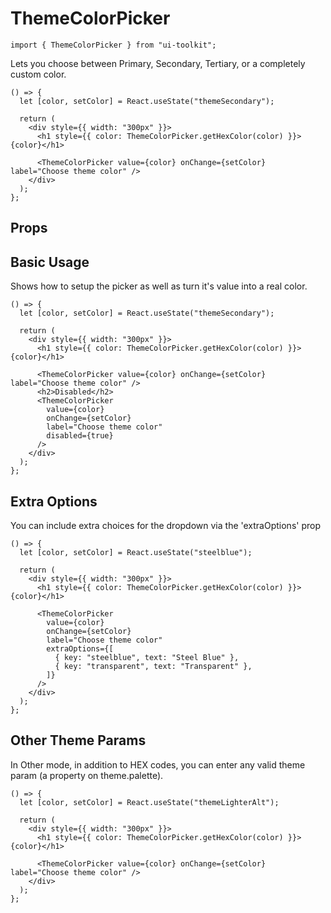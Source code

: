 
# ThemeColorPicker

```tsx
import { ThemeColorPicker } from "ui-toolkit";
```

Lets you choose between Primary, Secondary, Tertiary, or a completely custom color.

```tsx live=true bordered=true
() => {
  let [color, setColor] = React.useState("themeSecondary");

  return (
    <div style={{ width: "300px" }}>
      <h1 style={{ color: ThemeColorPicker.getHexColor(color) }}>{color}</h1>

      <ThemeColorPicker value={color} onChange={setColor} label="Choose theme color" />
    </div>
  );
};
```

## Props

<PropsTable name="ThemeColorPickerProps" />

## Basic Usage

Shows how to setup the picker as well as turn it's value into a real color.

```tsx live=true bordered=true
() => {
  let [color, setColor] = React.useState("themeSecondary");

  return (
    <div style={{ width: "300px" }}>
      <h1 style={{ color: ThemeColorPicker.getHexColor(color) }}>{color}</h1>

      <ThemeColorPicker value={color} onChange={setColor} label="Choose theme color" />
      <h2>Disabled</h2>
      <ThemeColorPicker
        value={color}
        onChange={setColor}
        label="Choose theme color"
        disabled={true}
      />
    </div>
  );
};
```

## Extra Options

You can include extra choices for the dropdown via the 'extraOptions' prop

```tsx live=true bordered=true
() => {
  let [color, setColor] = React.useState("steelblue");

  return (
    <div style={{ width: "300px" }}>
      <h1 style={{ color: ThemeColorPicker.getHexColor(color) }}>{color}</h1>

      <ThemeColorPicker
        value={color}
        onChange={setColor}
        label="Choose theme color"
        extraOptions={[
          { key: "steelblue", text: "Steel Blue" },
          { key: "transparent", text: "Transparent" },
        ]}
      />
    </div>
  );
};
```

## Other Theme Params

In Other mode, in addition to HEX codes, you can enter any valid theme param (a property on theme.palette).

```tsx live=true
() => {
  let [color, setColor] = React.useState("themeLighterAlt");

  return (
    <div style={{ width: "300px" }}>
      <h1 style={{ color: ThemeColorPicker.getHexColor(color) }}>{color}</h1>

      <ThemeColorPicker value={color} onChange={setColor} label="Choose theme color" />
    </div>
  );
};
```
